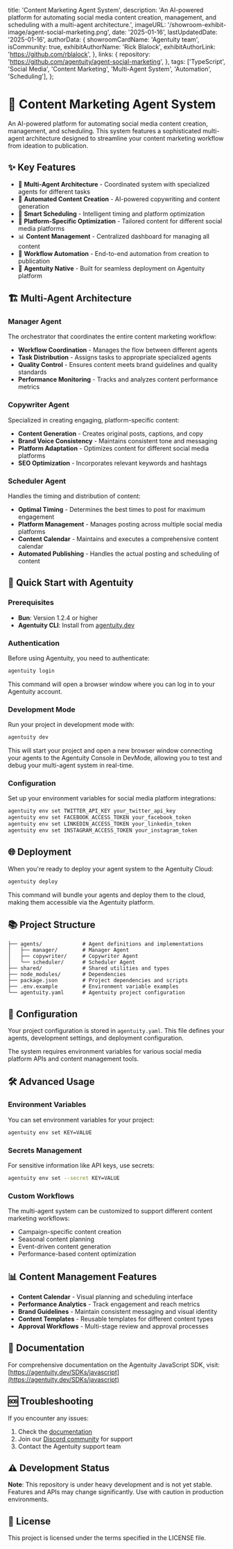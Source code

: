   title: 'Content Marketing Agent System',
  description: 'An AI-powered platform for automating social media content creation, management, and scheduling with a multi-agent architecture.',
  imageURL: '/showroom-exhibit-image/agent-social-marketing.png',
  date: '2025-01-16',
  lastUpdatedDate: '2025-01-16',
  authorData: {
    showroomCardName: 'Agentuity team',
    isCommunity: true,
    exhibitAuthorName: 'Rick Blalock',
    exhibitAuthorLink: 'https://github.com/rblalock',
  },
  links: {
    repository: 'https://github.com/agentuity/agent-social-marketing',
  },
  tags: ['TypeScript', 'Social Media', 'Content Marketing', 'Multi-Agent System', 'Automation', 'Scheduling'],
};

# 📱 Content Marketing Agent System

An AI-powered platform for automating social media content creation, management, and scheduling. This system features a sophisticated multi-agent architecture designed to streamline your content marketing workflow from ideation to publication.

## ✨ Key Features

- 🤖 **Multi-Agent Architecture** - Coordinated system with specialized agents for different tasks
- 📝 **Automated Content Creation** - AI-powered copywriting and content generation
- 📅 **Smart Scheduling** - Intelligent timing and platform optimization
- 🎯 **Platform-Specific Optimization** - Tailored content for different social media platforms
- 📊 **Content Management** - Centralized dashboard for managing all content
- 🔄 **Workflow Automation** - End-to-end automation from creation to publication
- 🚀 **Agentuity Native** - Built for seamless deployment on Agentuity platform

## 🏗️ Multi-Agent Architecture

### Manager Agent
The orchestrator that coordinates the entire content marketing workflow:
- **Workflow Coordination** - Manages the flow between different agents
- **Task Distribution** - Assigns tasks to appropriate specialized agents
- **Quality Control** - Ensures content meets brand guidelines and quality standards
- **Performance Monitoring** - Tracks and analyzes content performance metrics

### Copywriter Agent
Specialized in creating engaging, platform-specific content:
- **Content Generation** - Creates original posts, captions, and copy
- **Brand Voice Consistency** - Maintains consistent tone and messaging
- **Platform Adaptation** - Optimizes content for different social media platforms
- **SEO Optimization** - Incorporates relevant keywords and hashtags

### Scheduler Agent
Handles the timing and distribution of content:
- **Optimal Timing** - Determines the best times to post for maximum engagement
- **Platform Management** - Manages posting across multiple social media platforms
- **Content Calendar** - Maintains and executes a comprehensive content calendar
- **Automated Publishing** - Handles the actual posting and scheduling of content

## 🚀 Quick Start with Agentuity

### Prerequisites

- **Bun**: Version 1.2.4 or higher
- **Agentuity CLI**: Install from [agentuity.dev](https://agentuity.dev)

### Authentication

Before using Agentuity, you need to authenticate:

```bash
agentuity login
```

This command will open a browser window where you can log in to your Agentuity account.

### Development Mode

Run your project in development mode with:

```bash
agentuity dev
```

This will start your project and open a new browser window connecting your agents to the Agentuity Console in DevMode, allowing you to test and debug your multi-agent system in real-time.

### Configuration

Set up your environment variables for social media platform integrations:

```bash
agentuity env set TWITTER_API_KEY your_twitter_api_key
agentuity env set FACEBOOK_ACCESS_TOKEN your_facebook_token
agentuity env set LINKEDIN_ACCESS_TOKEN your_linkedin_token
agentuity env set INSTAGRAM_ACCESS_TOKEN your_instagram_token
```

## 🌐 Deployment

When you're ready to deploy your agent system to the Agentuity Cloud:

```bash
agentuity deploy
```

This command will bundle your agents and deploy them to the cloud, making them accessible via the Agentuity platform.

## 📚 Project Structure

```
├── agents/             # Agent definitions and implementations
│   ├── manager/        # Manager Agent
│   ├── copywriter/     # Copywriter Agent
│   └── scheduler/      # Scheduler Agent
├── shared/             # Shared utilities and types
├── node_modules/       # Dependencies
├── package.json        # Project dependencies and scripts
├── .env.example        # Environment variable examples
└── agentuity.yaml      # Agentuity project configuration
```

## 🔧 Configuration

Your project configuration is stored in `agentuity.yaml`. This file defines your agents, development settings, and deployment configuration.

The system requires environment variables for various social media platform APIs and content management tools.

## 🛠️ Advanced Usage

### Environment Variables

You can set environment variables for your project:

```bash
agentuity env set KEY=VALUE
```

### Secrets Management

For sensitive information like API keys, use secrets:

```bash
agentuity env set --secret KEY=VALUE
```

### Custom Workflows

The multi-agent system can be customized to support different content marketing workflows:
- Campaign-specific content creation
- Seasonal content planning
- Event-driven content generation
- Performance-based content optimization

## 📊 Content Management Features

- **Content Calendar** - Visual planning and scheduling interface
- **Performance Analytics** - Track engagement and reach metrics
- **Brand Guidelines** - Maintain consistent messaging and visual identity
- **Content Templates** - Reusable templates for different content types
- **Approval Workflows** - Multi-stage review and approval processes

## 📖 Documentation

For comprehensive documentation on the Agentuity JavaScript SDK, visit:
[https://agentuity.dev/SDKs/javascript](https://agentuity.dev/SDKs/javascript)

## 🆘 Troubleshooting

If you encounter any issues:

1. Check the [documentation](https://agentuity.dev/SDKs/javascript)
2. Join our [Discord community](https://discord.gg/agentuity) for support
3. Contact the Agentuity support team

## ⚠️ Development Status

**Note**: This repository is under heavy development and is not yet stable. Features and APIs may change significantly. Use with caution in production environments.

## 📝 License

This project is licensed under the terms specified in the LICENSE file.
